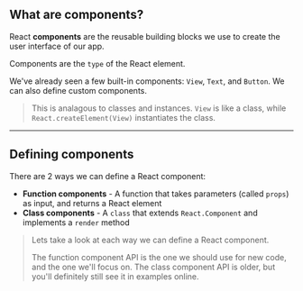 
## What are components?

React **components** are the reusable building blocks we use to create the user interface of our app.

Components are the `type` of the React element.

We've already seen a few built-in components: `View`, `Text`, and `Button`. We can also define custom components.

> This is analagous to classes and instances. `View` is like a class, while `React.createElement(View)` instantiates the class.

---

## Defining components

There are 2 ways we can define a React component:

- **Function components** - A function that takes parameters (called `props`) as input, and returns a React element
- **Class components** - A `class` that extends `React.Component` and implements a `render` method

> Lets take a look at each way we can define a React component.
>
> The function component API is the one we should use for new code, and the one we'll focus on. The class component API is older, but you'll definitely still see it in examples online.
